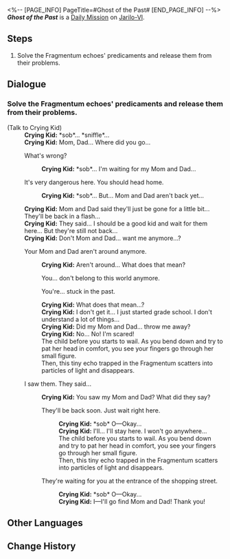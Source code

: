 <%-- [PAGE_INFO]
PageTitle=#Ghost of the Past#
[END_PAGE_INFO] --%>
{{Stub|Dialogue.}}
{{Mission Infobox
|id            = 3011603
|title         = 
|image         = <!--Mission Ghost of the Past.png-->
|type          = Daily
|event_name    = 
|chapter       = 
|requirements  = {{subst:void|<!--Unknown: {"Type":"Manual"}-->}}
|summary       = <!--official mission summary from Fate's Atlas-->
|characters    = Crying Kid; Trailblazer
|startLocation = [[Jarilo-VI]] - [[Backwater Pass]]
|world         = Jarilo-VI
|area          = Backwater Pass
|prev          = 
|next          = 
|rewards       = Credit*5,000
}}
'''''Ghost of the Past''''' is a [[Daily Mission]] on [[Jarilo-VI]].

==Steps==
# Solve the Fragmentum echoes' predicaments and release them from their problems.

<!--
==Gameplay Notes==

--><!--
==Trial Character==

-->
==Dialogue==
{{Stub Dialogue}}

===Solve the Fragmentum echoes' predicaments and release them from their problems.{{subst:void|<!--301160301-->}}===
{{Mission Description|type=daily|location=Backwater Pass|Some Silvermane Guard patrols spotted illusory echoes in the Fragmentum who are stuck inside due to unfinished businesses. Help them.<br />The crying kid got lost when traveling with his parents...}}
{{Dialogue Start}}

;(Talk to Crying Kid)
:'''Crying Kid:''' *sob*... *sniffle*...
:'''Crying Kid:''' Mom, Dad... Where did you go...
:{{DIcon|Arrow}} What's wrong?
::'''Crying Kid:''' *sob*... I'm waiting for my Mom and Dad...
:{{DIcon|Arrow}} It's very dangerous here. You should head home.
::'''Crying Kid:''' *sob*... But... Mom and Dad aren't back yet...
:'''Crying Kid:''' Mom and Dad said they'll just be gone for a little bit... They'll be back in a flash...
:'''Crying Kid:''' They said... I should be a good kid and wait for them here... But they're still not back...
:'''Crying Kid:''' Don't Mom and Dad... want me anymore...?
:{{DIcon|Arrow}} Your Mom and Dad aren't around anymore.
::'''Crying Kid:''' Aren't around... What does that mean?
::{{DIcon|Arrow}} You... don't belong to this world anymore.
::{{DIcon|Arrow}} You're... stuck in the past.
::'''Crying Kid:''' What does that mean...?
::'''Crying Kid:''' I don't get it... I just started grade school. I don't understand a lot of things...
::'''Crying Kid:''' Did my Mom and Dad... throw me away?
::'''Crying Kid:''' No... No! I'm scared!
::The child before you starts to wail. As you bend down and try to pat her head in comfort, you see your fingers go through her small figure.
::Then, this tiny echo trapped in the Fragmentum scatters into particles of light and disappears.
:{{DIcon|Arrow}} I saw them. They said...
::'''Crying Kid:''' You saw my Mom and Dad? What did they say?
::{{DIcon|Arrow}} They'll be back soon. Just wait right here.
:::'''Crying Kid:''' *sob* O&mdash;Okay...
:::'''Crying Kid:''' I'll... I'll stay here. I won't go anywhere...
:::The child before you starts to wail. As you bend down and try to pat her head in comfort, you see your fingers go through her small figure.
:::Then, this tiny echo trapped in the Fragmentum scatters into particles of light and disappears.
::{{DIcon|Arrow}} They're waiting for you at the entrance of the shopping street.
:::'''Crying Kid:''' *sob* O&mdash;Okay...
:::'''Crying Kid:''' I&mdash;I'll go find Mom and Dad! Thank you!
:::{{Black Screen|The child before you wipes her tears away and runs toward the direction you pointed to as if her parents are indeed waiting for her, as if these foregone streets sculpted by the Fragmentum indeed still exist.}}
:::{{Black Screen|You watch as this tiny echo trapped in the Fragmentum dives between the alleyways, then fades into scattered particles of light.}}
{{Dialogue End}}

==Other Languages==
{{Other Languages
|en   = Ghost of the Past
|zhs  = 过去之灵
|zht  = 過去之靈
|ja   = 過去の霊
|ko   = 과거의 영혼
|es   = Un fantasma del pasado
|fr   = Fantôme du passé
|ru   = Призрак прошлого
|th   = วิญญาณจากอดีต
|vi   = Linh Hồn Xưa Cũ
|de   = Geist aus der Vergangenheit
|id   = Hantu dari Masa Lalu
|pt   = Fantasma do Passado
}}

==Change History==
{{Change History|1.0}}
